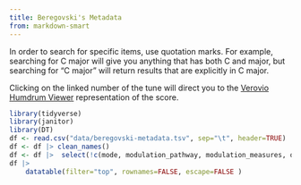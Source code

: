 ```yaml
---
title: Beregovski's Metadata
from: markdown-smart
---
```


In order to search for specific items, use quotation marks. For example, searching for C major will give you anything that has both C and major, but searching for "C major" will return results that are explicitly in C major.

Clicking on the linked number of the tune will direct you to the [Verovio Humdrum Viewer](https://verovio.humdrum.org) representation of the score.

```r
library(tidyverse)
library(janitor)
library(DT)
df <- read.csv("data/beregovski-metadata.tsv", sep="\t", header=TRUE)
df <- df |> clean_names()
df <- df |>  select(!c(mode, modulation_pathway, modulation_measures, one_mode, mode_notes))
df |>          
    datatable(filter="top", rownames=FALSE, escape=FALSE )
```

